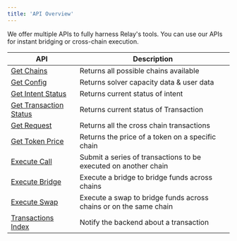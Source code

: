 ```yaml
---
title: 'API Overview'
---
```

We offer multiple APIs to fully harness Relay's tools. You can use our APIs for instant bridging or cross-chain execution.


<SdkRecommendWarning sdkLink={true} />

| API | Description                           |
| -------- | ------------------------------------- |
|[Get Chains](/references/api/get-chains)|Returns all possible chains available|
|[Get Config](/references/api/get-config)|Returns solver capacity data & user data|
|[Get Intent Status](/references/api/get-intents-status)|Returns current status of intent|
|[Get Transaction Status](/references/api/get-transactions-status)|Returns current status of Transaction|
|[Get Request](/references/api/get-requests)|Returns all the cross chain transactions|
|[Get Token Price](/references/api/get-token-price)|Returns the price of a token on a specific chain|
|[Execute Call](/references/api/execute-call)|Submit a series of transactions to be executed on another chain|
|[Execute Bridge](/references/api/execute-bridge)|Execute a bridge to bridge funds across chains|
|[Execute Swap](/references/api/execute-swap)|Execute a swap to bridge funds across chains or on the same chain|
|[Transactions Index](/references/api/transactions-index)|Notify the backend about a transaction|